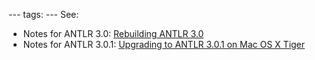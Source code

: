 ---
tags:
---
See:

* Notes for ANTLR 3.0: [[Rebuilding ANTLR 3.0]]
* Notes for ANTLR 3.0.1: [[Upgrading to ANTLR 3.0.1 on Mac OS X Tiger]]
